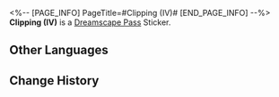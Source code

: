<%-- [PAGE_INFO]
PageTitle=#Clipping (IV)#
[END_PAGE_INFO] --%>
{{Stub|Location information}}
{{Item Infobox
|id          = 223183
|image       = Dreamscape Pass Sticker Text.png{{subst:void|<!--$UPLOAD:<<SpriteOutput/TravelBrochure/StickFigures/TBComStickIcon.png>-<Dreamscape Pass Sticker Text.png>-<Item Icons>>-->}}
|type        = Dreamscape Pass Sticker
|type2       = City That Never Sleeps Stickers
|invCategory = 
|rarity      = 4
|effect      = 
|description = Digital stickers that can be used to decorate the pages of the Dreamtour Handbook. They come in many different styles.
|source1     = [[Find the newscaster in the Golden Hour]]
}}
{{Description|In fact, Dreamchasers do not need to breathe, drink, or eat in the Dreamscape! However, who can resist the allure of this enchanting realm?}}
'''Clipping (IV)''' is a [[Dreamscape Pass]] Sticker.

==Other Languages==
{{Other Languages
|en   = Clipping (IV)
|zhs  = 简报•其四
|zht  = 簡報•其四
|ja   = 速報・4
|ko   = 토막 뉴스•4
|es   = Informe IV
|fr   = Nouvelles&nbsp;(IV)
|ru   = Брифинг IV
|th   = รายงานโดยย่อ 4
|vi   = Tin Vắn (4)
|de   = Kurzbericht (IV)
|id   = Laporan Singkat 4
|pt   = Recorte (Ⅳ)
}}

==Change History==
{{Change History|2.0}}